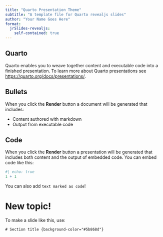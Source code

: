 ```yaml
---
title: "Quarto Presentation Theme"
subtitle: "A template file for Quarto revealjs slides"
author: "Your Name Goes Here"
format:
  jrSlides-revealjs:
    self-contained: true
---
```


## Quarto

Quarto enables you to weave together content and executable code into a finished presentation.
To learn more about Quarto presentations see <https://quarto.org/docs/presentations/>.

## Bullets

When you click the **Render** button a document will be generated that includes:

-   Content authored with markdown
-   Output from executable code

## Code

When you click the **Render** button a presentation will be generated that includes both content and the output of embedded code. You can embed code like this:

```r
#| echo: true
1 + 1
```

You can also add `text marked as code`! 

# New topic! {background-color="#5b868d"}

To make a slide like this, use:

    # Section title {background-color="#5b868d"}

